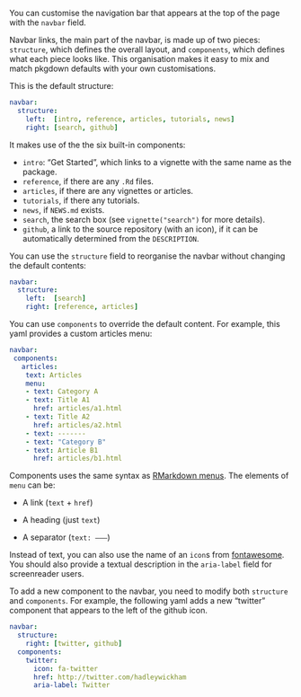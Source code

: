 You can customise the navigation bar that appears at the top of the page with the `navbar` field.

Navbar links, the main part of the navbar, is made up of two pieces: `structure`, which defines the overall layout, and `components`, which defines what each piece looks like.
This organisation makes it easy to mix and match pkgdown defaults with your own customisations.

This is the default structure:

``` yaml
navbar:
  structure:
    left:  [intro, reference, articles, tutorials, news]
    right: [search, github]
```

It makes use of the the six built-in components:

-   `intro`: "Get Started", which links to a vignette with the same name as the package.
-   `reference`, if there are any `.Rd` files.
-   `articles`, if there are any vignettes or articles.
-   `tutorials`, if there any tutorials.
-   `news`, if `NEWS.md` exists.
-   `search`, the search box (see `vignette("search")` for more details).
-   `github`, a link to the source repository (with an icon), if it can be automatically determined from the `DESCRIPTION`.

You can use the `structure` field to reorganise the navbar without changing the default contents:

``` yaml
navbar:
  structure:
    left:  [search]
    right: [reference, articles]
```

You can use `components` to override the default content.
For example, this yaml provides a custom articles menu:

``` yaml
navbar:
 components:
   articles:
    text: Articles
    menu:
    - text: Category A
    - text: Title A1
      href: articles/a1.html
    - text: Title A2
      href: articles/a2.html
    - text: -------
    - text: "Category B"
    - text: Article B1
      href: articles/b1.html
```

Components uses the same syntax as [RMarkdown menus](https://bookdown.org/yihui/rmarkdown/rmarkdown-site.html#site-navigation).
The elements of `menu` can be:

-   A link (`text` + `href`)

-   A heading (just `text`)

-   A separator (`text: ——–`)

Instead of text, you can also use the name of an `icon`s from [fontawesome](https://fontawesome.com/icons?d=gallery).
You should also provide a textual description in the `aria-label` field for screenreader users.

To add a new component to the navbar, you need to modify both `structure` and `components`.
For example, the following yaml adds a new "twitter" component that appears to the left of the github icon.

``` yaml
navbar:
  structure:
    right: [twitter, github]
  components:
    twitter:
      icon: fa-twitter
      href: http://twitter.com/hadleywickham
      aria-label: Twitter
```

